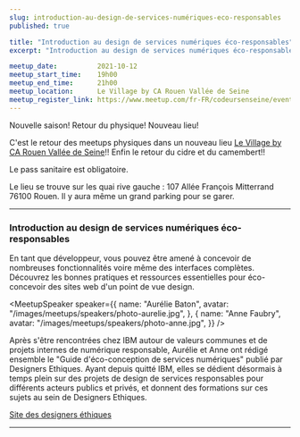 ```yaml
---
slug: introduction-au-design-de-services-numériques-eco-responsables
published: true

title: "Introduction au design de services numériques éco-responsables"
excerpt: "Introduction au design de services numériques éco-responsables avec Anne Faubry et Aurélie Baton"

meetup_date:          2021-10-12
meetup_start_time:    19h00
meetup_end_time:      21h00
meetup_location:      Le Village by CA Rouen Vallée de Seine
meetup_register_link: https://www.meetup.com/fr-FR/codeursenseine/events/280983506/
---
```



Nouvelle saison! Retour du physique! Nouveau lieu!

C'est le retour des meetups physiques dans un nouveau lieu [Le Village by CA Rouen Vallée de Seine](https://rouen.levillagebyca.com/)!! Enfin le retour du cidre et du camembert!!

Le pass sanitaire est obligatoire.

Le lieu se trouve sur les quai rive gauche : 107 Allée François Mitterrand 76100 Rouen. Il y aura même un grand parking pour se garer.

---

### Introduction au design de services numériques éco-responsables


En tant que développeur, vous pouvez être amené à concevoir de nombreuses fonctionnalités voire même des interfaces complètes. Découvrez les bonnes pratiques et ressources essentielles pour éco-concevoir des sites web d'un point de vue design.

<MeetupSpeaker speaker={{
  name: "Aurélie Baton",
  avatar: "/images/meetups/speakers/photo-aurelie.jpg",
},
{
  name: "Anne Faubry",
  avatar: "/images/meetups/speakers/photo-anne.jpg",
}} />


Après s'être rencontrées chez IBM autour de valeurs communes et de projets internes de numérique responsable, Aurélie et Anne ont rédigé ensemble le "Guide d'éco-conception de services numériques" publié par Designers Ethiques. Ayant depuis quitté IBM, elles se dédient désormais à temps plein sur des projets de design de services responsables pour différents acteurs publics et privés, et donnent des formations sur ces sujets au sein de Designers Ethiques.

[Site des designers éthiques](https://designersethiques.org/)

---